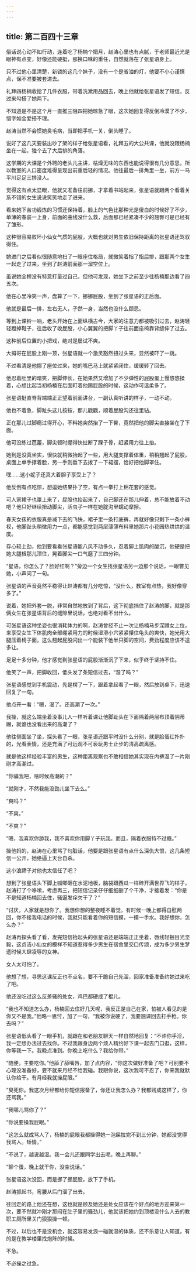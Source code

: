 ```yaml
---
---
---
```

title: 第二百四十三章
---




俗话说心动不如行动，连着吃了杨楠个把月，赵涛心里也有点腻，于老师最近光是眼神有点变，好像还能硬挺，那换口味的重任，自然就落在了张星语身上。

只不过他心里清楚，新锁的这几个妹子，没有一个是省油的灯，他要不小心谨慎点，保不准要被套进去。

礼拜四杨楠收拾了几件衣服，带着洗漱用品回去，晚上他就给张星语发了短信，反过来勾搭了她两下。

不知道是不是这个月一直推三阻四把她晾急了眼，这次她回复得反倒冷漠了不少，惜字如金爱搭不理。

赵涛当然不会惯她臭毛病，当即把手机一关，倒头睡了。

说好了这几天要装出吵了架的样子给张星语看，礼拜五的大公共课，他就没跟杨楠坐在一起，独个去了大后排的角落。

这学期的大课是个外聘的老头儿主讲，枯燥无味的东西也能说得很有几分意思，所以教室的人口密度难得呈现出前重后轻的情况。他往最后一排角里一坐，前方一马平川足足三排没人。

觉得这有点太显眼，他就又准备往前挪，才拿着书站起来，张星语就跟两个看着关系不错的女生说说笑笑地走了进来。

看来她下苦功锻炼的习惯还保持着，脸上的气色比那种光是傻白的时候好了不少，单薄的春装一上身，前面的曲线没什么救，后面那已经紧凑不少的翘臀可是已经有了雏形。

这种很容易败坏小仙女气质的屁股，大概也就对男生依旧保持距离的张星语还驾驭得住。

她进门之后看似很随意地扫了一眼座位格局，就微笑着指了指后排，跟那两个女生一起走了过来，坐到了赵涛前面那一溜空位上。

虽说她全程没有特意打量过自己，但他可发现，她坐下之前至少往杨楠那边看了四五次。

他在心里冷笑一声，盘算了一下，挪挪屁股，坐到了张星语的正后面。

他就是最后一排，左右无人，孑然一身，当然也没什么顾忌。

等到上课铃一响，老头开始在上面纵横古今，大家的注意力都被吸引过去，赵涛轻轻蹬掉鞋子，往后收了收屁股，小心翼翼的把脚丫子往前面座椅靠背缝伸了过去。

这种前后位置的小把戏，绝对是屡试不爽。

大拇哥在屁股上刚一顶，张星语就一个激灵豁然扭过头来，显然被吓了一跳。

不过看清是他挪了座位过来，她的嘴巴马上就紧紧闭住，缓缓转了回去。

他忍着肚里的暗笑，把脚伸长，在她果然又增加了不少弹性的屁股蛋上慢悠悠揉着，心想比起当初杨楠在后面盯着他踢屁股的时候，这动作可温柔多了。

张星语挺直脊背端端正正望着前面讲台，一副认真听讲的样子，一动不动。

他也不着急，脚趾头这儿按按，那儿戳戳，顺着屁股沟还往里钻。

正在那儿过脚瘾过得开心，不料她突然抬了一下臀，竟然把他的脚尖直接坐在了下面。

他可没练过芭蕾，脚尖顿时绷得快扯断了踝子骨，赶紧用力往上抬。

她到是没真坐实，很快就稍微抬起了一些，用大腿支撑着体重，稍稍翘起了屁股，桌面上单手撑着脸，另一手则垂下去拨了一下裙摆，恰好把他脚罩住。

嘿……这小妮子还真大着胆子享受上了？

他反倒有点吃惊，想逗她结果扑了空，有点一拳打上棉花套的感觉。

可人家裙子也罩上来了，屁股也抬起来了，自己脚还在那儿伸着，总不能放着不动吧？他只好继续扭动脚尖，活虫子一样在她腚沟里蠕动摩擦。

春天女孩的衣服真是减下去的飞快，裙子里一条打底裤，再就好像只剩下一条小裤衩，他脚趾头稍微用力一点，都能感觉到两层薄薄布料里她那片小花园热烘烘的温度。

存心较上劲，他到要看看张星语能八风不动多久，忍着脚上肌肉的酸沉，他硬是把她大腿根那儿顶住，晃着脚尖一口气磨了三四分钟。

“星语，你怎么了？脸好红啊？”旁边一个女生找张星语另一边那个说话，一眼瞥见她，小声问了一句。

张星语的声音竟然平稳得让赵涛都有几分吃惊，“没什么，教室有点热，我好像穿多了。”

说着，她把外套一脱，非常自然地放到了背后，这下彻底挡住了赵涛的脚，就是那俩女生在张星语背后的缝隙里说话，也绝对看不出什么。

可张星语这种坐姿也很消耗体力的啊，赵涛曾经不止一次让杨楠马步深蹲女上位，来享受女生下体肌肉全部绷紧用力的时候湿滑小穴紧紧攥住龟头的爽快，她光用大腿压着椅子面，这么翘起屁股闪出一个能装下他半只脚的空间，费劲程度应该不遑多让。

足足十多分钟，他才感觉到张星语的屁股渐渐沉了下来，似乎终于坚持不住。

他笑了一声，把脚收回，低头发了条短信过去，“湿了吗？”

张星语感觉到手机震动，先是楞了一下，跟着拿起看了一眼，然后放到桌下，迅速回复了一句。

他点开一看：“嗯，湿了。还高潮了一次。”

我操，就这么端坐着没事儿人一样听着课让他脚趾头在下面隔着两层布顶着阴蒂蹭，就谁也没看出来的高潮了？

他往侧面坐了坐，探头看了一眼，张星语还跟平时没什么分别，就是脸蛋红扑扑的，光看表情，还是充满了可远观不可亵玩男士止步的清高疏离感。

就是他这样经验丰富的男生，这种距离观察也不敢相信她其实现在内裤湿了一片刚刚才高潮过。

“你骗我吧，啥时候高潮的？”

“就刚才，不然我能没劲儿坐下去么。”

“爽吗？”

“不爽。”

“不爽？”

“嗯，我喜欢你舔我，我不喜欢你用脚丫子玩我。而且，隔着衣服特不过瘾。”

操他妈的，赵涛在心里骂了句脏话，他要是跟张星语有点什么深仇大恨，这几条短信一公开，她绝逼上天台自杀。

这小浪蹄子对他也太信任了吧？

想到了张星语头下脚上呱唧砸在水泥地板，脑袋跟西瓜一样碎开满世界飞的样子，赵涛打了个哆嗦，考虑再三，把短信记录仔仔细细删了个干净，才接着发：“你是不是知道杨楠回去住，骚逼发痒欠干了？”

“讨厌，人家就是想你了。我想你想的整夜睡不着觉，有时候一晚上都得自慰两回，你不接我电话的时候，我就只能看着你的短信摸，一摸一手水。我好想你，怎么办？”

赵涛再探头看了看，发完短信抬起头的张星语还是端端正正坐着，唇线轻抿目光坚毅，这贞洁小仙女的模样不知道惹得多少男生在宿舍里交口传颂，成为多少男生梦遗时候大肆凌辱的女神。

女人太可怕了。

他想了想，寻思这课反正也不点名，要不干脆自己先溜，回家准备准备约她过来吃了吧。

他还没吃过这么反差骚的处女，鸡巴都硬成了棍儿。

“我也不知道怎么办，杨楠回去住好几天呢，我反正是自己在家，怕被人看见的是你又不是我。”他略一思忖，加了一句，“我被你说硬了，我要翘课回去打手枪。你去吗？”

张星语低头看了一眼手机，就跟在和老朋友聊天一样自然地回复：“不许你手淫，我一定想办法过去找你。不过我跟身边两个烦人精约好下课一起去门口逛，这样，你等我一下。我晚点准到。你晚上吃什么？我给你带。”

“随便，主要吃你。”他舔了舔嘴唇，加了点内容，“你这次做好准备了吧？可别要不心理没准备好，要不就来月经不给我碰。我跟你说，这次我可不忍了，你来我就默认你给干。有月经我就操屁眼。”

“臭死你。我这次月经都给你短信报备了，你还让我怎么办？我都贱成这样了，你还骂我。”

“我哪儿骂你了？”

“你说要操我屁眼。”

“这怎么就成骂人了，杨楠的屁眼我都操得她一泡屎拉完不到三分钟，她都没觉得我骂人。矫情。”

“不说了，越说越湿。我一会儿还跟同学出去呢。晚上再聊。”

“聊个蛋，晚上就干你，没空说话。”

张星语这次没回，而是挪了挪屁股，放下了手机。

赵涛抓起书，弯腰从后门溜了出去。

往回走的路上他还在想，这也就是顾及她还是处女应该在个好点的地方迎来第一次，要不然就冲刚才那闷在肚子里的骚劲儿，他就该把她约到顶楼没什么人去的教职工厕所里关门狠狠操一顿。

不过，以后也不是没机会，就这容易发浪一碰就湿的体质，还不乐意让人知道，有的是在教学楼里找炮阵的时候。

不急。

不必操之过急。
